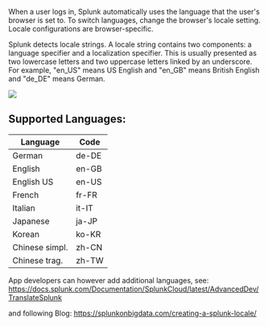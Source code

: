 When a user logs in, Splunk automatically uses the language that the user's browser is set to. To switch languages, change the browser's locale setting. Locale configurations are browser-specific.

Splunk detects locale strings. A locale string contains two components: a language specifier and a localization specifier. This is usually presented as two lowercase letters and two uppercase letters linked by an underscore. For example, "en_US" means US English and "en_GB" means British English and "de_DE" means German.

![](/static/app/splunk4champions2/images/lab1_task4_example.png)

## Supported Languages: 

| Language | Code |
| ---- | ---- | 
| German | de-DE |
| English| en-GB |
| English US | en-US |
|French |fr-FR
|Italian |it-IT
|Japanese |ja-JP
|Korean |ko-KR
|Chinese simpl. |zh-CN
|Chinese trag. |zh-TW

App developers can however add additional languages, see: https://docs.splunk.com/Documentation/SplunkCloud/latest/AdvancedDev/TranslateSplunk

and following Blog: https://splunkonbigdata.com/creating-a-splunk-locale/
